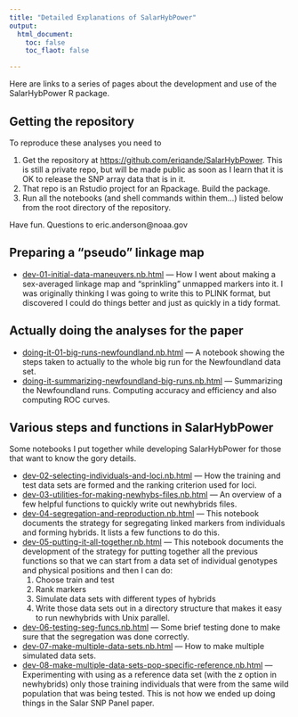 ```yaml
---
title: "Detailed Explanations of SalarHybPower"
output: 
  html_document:
    toc: false
    toc_flaot: false

---
```


Here are links to a series of pages about the development and use of the 
SalarHybPower R package.

## Getting the repository

To reproduce these analyses you need to 

1. Get the repository at
[https://github.com/eriqande/SalarHybPower](https://github.com/eriqande/SalarHybPower).  This 
is still a private repo, but will be made public as soon as I learn that it is OK to release the 
SNP array data that is in it.  
2. That repo is an Rstudio project for an Rpackage.  Build the package.
3. Run all the notebooks (and shell commands within them...) listed below from the 
root directory of the repository.  

Have fun. Questions to eric.anderson@noaa.gov

## Preparing a "pseudo" linkage map

- [dev-01-initial-data-maneuvers.nb.html](./dev-01-initial-data-maneuvers.nb.html) --- How I went about making a sex-averaged linkage map and "sprinkling" unmapped markers into it.  I was originally thinking I was going to write this to PLINK format, but discovered I could do things better and just as quickly in a tidy format.


## Actually doing the analyses for the paper

- [doing-it-01-big-runs-newfoundland.nb.html](./doing-it-01-big-runs-newfoundland.nb.html) --- A notebook showing the steps taken to actually to the whole big run for the Newfoundland data set.
- [doing-it-summarizing-newfoundland-big-runs.nb.html](./doing-it-summarizing-newfoundland-big-runs.nb.html) --- Summarizing
the Newfoundland runs. Computing accuracy and efficiency and also computing ROC curves.

## Various steps and functions in SalarHybPower

Some notebooks I put together while developing SalarHybPower for those that want
to know the gory details.

- [dev-02-selecting-individuals-and-loci.nb.html](./dev-02-selecting-individuals-and-loci.nb.html) --- How the training and test data sets are formed and the ranking criterion used for loci.
- [dev-03-utilities-for-making-newhybs-files.nb.html](./dev-03-utilities-for-making-newhybs-files.nb.html) --- An overview of a few helpful functions to quickly write out newhybrids files.
- [dev-04-segregation-and-reproduction.nb.html](./dev-04-segregation-and-reproduction.nb.html) --- This notebook documents the strategy for segregating linked markers from individuals and forming hybrids. It lists a few functions to do this.
- [dev-05-putting-it-all-together.nb.html](./dev-05-putting-it-all-together.nb.html) --- This notebook documents the development of the strategy for putting together all the previous functions so that we can start from a data set of individual genotypes and physical positions and then I can do:
    1. Choose train and test
    2. Rank markers
    3. Simulate data sets with different types of hybrids
    4. Write those data sets out in a directory structure that makes it easy to run newhybrids with Unix parallel.
    
- [dev-06-testing-seg-funcs.nb.html](./dev-06-testing-seg-funcs.nb.html) --- Some brief testing done to make sure that the segregation was done correctly.
- [dev-07-make-multiple-data-sets.nb.html](./dev-07-make-multiple-data-sets.nb.html) --- How to make multiple simulated data sets.
- [dev-08-make-multiple-data-sets-pop-specific-reference.nb.html](./dev-08-make-multiple-data-sets-pop-specific-reference.nb.html) --- Experimenting with using as a reference data set (with the z option in newhybrids) only those
training individuals that were from the same wild population that was being tested.  This is not how we ended up doing things in the Salar SNP Panel paper.

